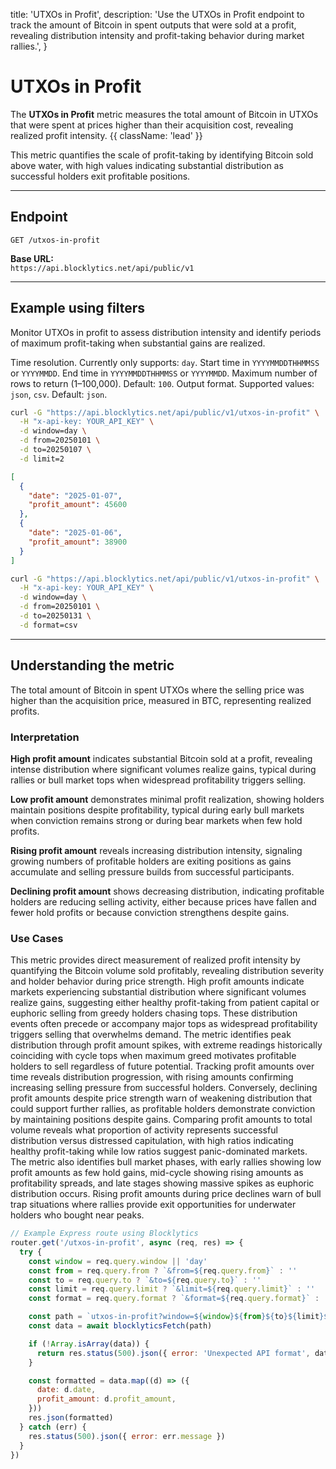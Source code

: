   title: 'UTXOs in Profit',
  description:
    'Use the UTXOs in Profit endpoint to track the amount of Bitcoin in spent outputs that were sold at a profit, revealing distribution intensity and profit-taking behavior during market rallies.',
}

# UTXOs in Profit

The **UTXOs in Profit** metric measures the total amount of Bitcoin in UTXOs that were spent at prices higher than their acquisition cost, revealing realized profit intensity. {{ className: 'lead' }}

This metric quantifies the scale of profit-taking by identifying Bitcoin sold above water, with high values indicating substantial distribution as successful holders exit profitable positions.

---

## Endpoint

`GET /utxos-in-profit`

**Base URL:**  
`https://api.blocklytics.net/api/public/v1`

---

## Example using filters

<Row>
  <Col>

Monitor UTXOs in profit to assess distribution intensity and identify periods of maximum profit-taking when substantial gains are realized.

<Properties>
  <Property name="window" type="string">
    Time resolution. Currently only supports: <code>day</code>.
  </Property>
  <Property name="from" type="string">
    Start time in <code>YYYYMMDDTHHMMSS</code> or <code>YYYYMMDD</code>.
  </Property>
  <Property name="to" type="string">
    End time in <code>YYYYMMDDTHHMMSS</code> or <code>YYYYMMDD</code>.
  </Property>
  <Property name="limit" type="integer">
    Maximum number of rows to return (1–100,000). Default: <code>100</code>.
  </Property>
  <Property name="format" type="string">
    Output format. Supported values: <code>json</code>, <code>csv</code>.
    Default: <code>json</code>.
  </Property>
</Properties>

  </Col>
  <Col>

```bash {title="Requesting UTXOs in Profit data"}
curl -G "https://api.blocklytics.net/api/public/v1/utxos-in-profit" \
  -H "x-api-key: YOUR_API_KEY" \
  -d window=day \
  -d from=20250101 \
  -d to=20250107 \
  -d limit=2
```

```json {title="Sample JSON response"}
[
  {
    "date": "2025-01-07",
    "profit_amount": 45600
  },
  {
    "date": "2025-01-06",
    "profit_amount": 38900
  }
]
```

```bash {title="Exporting as CSV"}
curl -G "https://api.blocklytics.net/api/public/v1/utxos-in-profit" \
  -H "x-api-key: YOUR_API_KEY" \
  -d window=day \
  -d from=20250101 \
  -d to=20250131 \
  -d format=csv
```

  </Col>
</Row>

---

## Understanding the metric

<Row>
  <Col>

<Properties>
  <Property name="profit_amount" type="number">
    The total amount of Bitcoin in spent UTXOs where the selling price was
    higher than the acquisition price, measured in BTC, representing realized
    profits.
  </Property>
</Properties>

### Interpretation

**High profit amount** indicates substantial Bitcoin sold at a profit, revealing intense distribution where significant volumes realize gains, typical during rallies or bull market tops when widespread profitability triggers selling.

**Low profit amount** demonstrates minimal profit realization, showing holders maintain positions despite profitability, typical during early bull markets when conviction remains strong or during bear markets when few hold profits.

**Rising profit amount** reveals increasing distribution intensity, signaling growing numbers of profitable holders are exiting positions as gains accumulate and selling pressure builds from successful participants.

**Declining profit amount** shows decreasing distribution, indicating profitable holders are reducing selling activity, either because prices have fallen and fewer hold profits or because conviction strengthens despite gains.

### Use Cases

This metric provides direct measurement of realized profit intensity by quantifying the Bitcoin volume sold profitably, revealing distribution severity and holder behavior during price strength. High profit amounts indicate markets experiencing substantial distribution where significant volumes realize gains, suggesting either healthy profit-taking from patient capital or euphoric selling from greedy holders chasing tops. These distribution events often precede or accompany major tops as widespread profitability triggers selling that overwhelms demand. The metric identifies peak distribution through profit amount spikes, with extreme readings historically coinciding with cycle tops when maximum greed motivates profitable holders to sell regardless of future potential. Tracking profit amounts over time reveals distribution progression, with rising amounts confirming increasing selling pressure from successful holders. Conversely, declining profit amounts despite price strength warn of weakening distribution that could support further rallies, as profitable holders demonstrate conviction by maintaining positions despite gains. Comparing profit amounts to total volume reveals what proportion of activity represents successful distribution versus distressed capitulation, with high ratios indicating healthy profit-taking while low ratios suggest panic-dominated markets. The metric also identifies bull market phases, with early rallies showing low profit amounts as few hold gains, mid-cycle showing rising amounts as profitability spreads, and late stages showing massive spikes as euphoric distribution occurs. Rising profit amounts during price declines warn of bull trap situations where rallies provide exit opportunities for underwater holders who bought near peaks.

  </Col>
  <Col>

```js {title="Node.js (Express) example"}
// Example Express route using Blocklytics
router.get('/utxos-in-profit', async (req, res) => {
  try {
    const window = req.query.window || 'day'
    const from = req.query.from ? `&from=${req.query.from}` : ''
    const to = req.query.to ? `&to=${req.query.to}` : ''
    const limit = req.query.limit ? `&limit=${req.query.limit}` : ''
    const format = req.query.format ? `&format=${req.query.format}` : ''

    const path = `utxos-in-profit?window=${window}${from}${to}${limit}${format}`
    const data = await blocklyticsFetch(path)

    if (!Array.isArray(data)) {
      return res.status(500).json({ error: 'Unexpected API format', data })
    }

    const formatted = data.map((d) => ({
      date: d.date,
      profit_amount: d.profit_amount,
    }))
    res.json(formatted)
  } catch (err) {
    res.status(500).json({ error: err.message })
  }
})
```

  </Col>
</Row>
